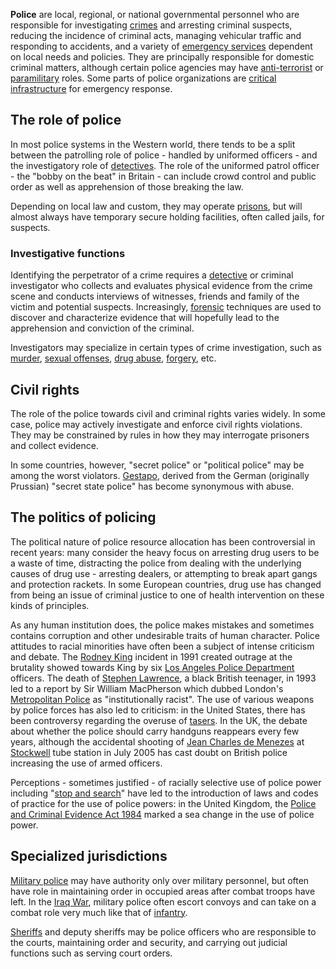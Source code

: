 {{subpages}}
{{TOC|right}}
'''Police''' are local, regional, or national governmental personnel who are responsible for investigating [[crime]]s and arresting criminal suspects, reducing the incidence of criminal acts, managing vehicular traffic and responding to accidents, and a variety of [[emergency services]] dependent on local needs and policies. They are principally responsible for domestic criminal matters, although certain police agencies may have [[anti-terrorism|anti-terrorist]] or [[paramilitary]] roles. Some parts of police organizations are [[critical infrastructure]] for emergency response.

== The role of police ==
In most police systems in the Western world, there tends to be a split between the patrolling role of police - handled by uniformed officers - and the investigatory role of [[detective]]s. The role of the uniformed patrol officer - the "bobby on the beat" in Britain - can include crowd control and public order as well as apprehension of those breaking the law.

Depending on local law and custom, they may operate [[prison]]s, but will almost always have temporary secure holding facilities, often called jails, for suspects.

=== Investigative functions ===
Identifying the perpetrator of a crime requires a [[detective]] or criminal investigator who collects and evaluates physical evidence from the crime scene and conducts interviews of witnesses, friends and family of the victim and potential suspects. Increasingly, [[forensic]] techniques are used to discover and characterize evidence that will hopefully lead to the apprehension and conviction of the criminal.

Investigators may specialize in certain types of crime investigation, such as [[murder]], [[sexual offense]]s, [[drug abuse]], [[forgery]], etc.

==Civil rights==
The role of the police towards civil and criminal rights varies widely. In some case, police may actively investigate and enforce civil rights violations. They may be constrained by rules in how they may interrogate prisoners and collect evidence.

In some countries, however, "secret police" or "political police" may be among the worst violators. [[Gestapo]], derived from the German (originally Prussian) "secret state police" has become synonymous with abuse.

== The politics of policing ==
The political nature of police resource allocation has been controversial in recent years: many consider the heavy focus on arresting drug users to be a waste of time, distracting the police from dealing with the underlying causes of drug use - arresting dealers, or attempting to break apart gangs and protection rackets. In some European countries, drug use has changed from being an issue of criminal justice to one of health intervention on these kinds of principles.

As any human institution does, the police makes mistakes and sometimes contains corruption and other undesirable traits of human character. Police attitudes to racial minorities have often been a subject of intense criticism and debate. The [[Rodney King]] incident in 1991 created outrage at the brutality showed towards King by six [[Los Angeles Police Department]] officers. The death of [[Stephen Lawrence]], a black British teenager, in 1993 led to a report by Sir William MacPherson which dubbed London's [[Metropolitan Police]] as "institutionally racist". The use of various weapons by police forces has also led to criticism: in the United States, there has been controversy regarding the overuse of [[tasers]]. In the UK, the debate about whether the police should carry handguns reappears every few years, although the accidental shooting of [[Jean Charles de Menezes]] at [[Stockwell]] tube station in July 2005 has cast doubt on British police increasing the use of armed officers.

Perceptions - sometimes justified - of racially selective use of police power including "[[stop and search]]" have led to the introduction of laws and codes of practice for the use of police powers: in the United Kingdom, the [[Police and Criminal Evidence Act 1984]] marked a sea change in the use of police power. 

==Specialized jurisdictions==
[[Military police]] may have authority only over military personnel, but often have role in maintaining order in occupied areas after combat troops have left. In the [[Iraq War]], military police often escort convoys and can take on a combat role very much like that of [[infantry]].

[[Sheriff]]s and deputy sheriffs may be police officers who are responsible to the courts, maintaining order and security, and carrying out judicial functions such as serving court orders.